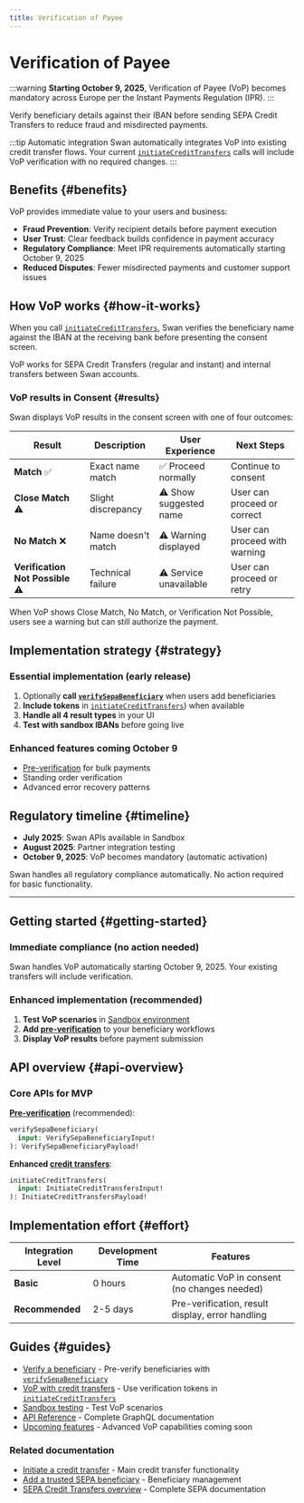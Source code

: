 ```yaml
---
title: Verification of Payee
---
```


# Verification of Payee


:::warning
**Starting October 9, 2025**, Verification of Payee (VoP) becomes mandatory across Europe per the Instant Payments Regulation (IPR).
:::

Verify beneficiary details against their IBAN before sending SEPA Credit Transfers to reduce fraud and misdirected payments.

:::tip Automatic integration
Swan automatically integrates VoP into existing credit transfer flows. 
Your current [`initiateCreditTransfers`](./guide-initiate-ct#guide-sepa) calls will include VoP verification with no required changes.
:::

## Benefits {#benefits}

VoP provides immediate value to your users and business:

- **Fraud Prevention**: Verify recipient details before payment execution
- **User Trust**: Clear feedback builds confidence in payment accuracy  
- **Regulatory Compliance**: Meet IPR requirements automatically starting October 9, 2025
- **Reduced Disputes**: Fewer misdirected payments and customer support issues

## How VoP works {#how-it-works}

When you call [`initiateCreditTransfers`](./guide-initiate-ct#guide-sepa), Swan verifies the beneficiary name against the IBAN at the receiving bank before presenting the consent screen.

VoP works for SEPA Credit Transfers (regular and instant) and internal transfers between Swan accounts.

### VoP results in Consent {#results}

Swan displays VoP results in the consent screen with one of four outcomes:

| Result | Description | User Experience | Next Steps |
| --- | --- | --- | --- |
| **Match** ✅ | Exact name match | ✅ Proceed normally | Continue to consent |
| **Close Match** ⚠️ | Slight discrepancy | ⚠️ Show suggested name | User can proceed or correct |
| **No Match** ❌ | Name doesn't match | ⚠️ Warning displayed | User can proceed with warning |
| **Verification Not Possible** ⚠️ | Technical failure | ⚠️ Service unavailable | User can proceed or retry |

When VoP shows Close Match, No Match, or Verification Not Possible, users see a warning but can still authorize the payment.

## Implementation strategy {#strategy}

### Essential implementation (early release)
1. Optionally **call [`verifySepaBeneficiary`](./guide-verify-beneficiary#mutation-individual)** when users add beneficiaries
2. **Include tokens** in [`initiateCreditTransfers`](./guide-initiate-ct#guide-sepa)) when available  
3. **Handle all 4 result types** in your UI
4. **Test with sandbox IBANs** before going live

### Enhanced features coming October 9
- [Pre-verification](./guide-verify-beneficiary) for bulk payments
- Standing order verification
- Advanced error recovery patterns

## Regulatory timeline {#timeline}

- **July 2025**: Swan APIs available in Sandbox
- **August 2025**: Partner integration testing
- **October 9, 2025**: VoP becomes mandatory (automatic activation)

Swan handles all regulatory compliance automatically. No action required for basic functionality.

---

## Getting started {#getting-started}

### Immediate compliance (no action needed)
Swan handles VoP automatically starting October 9, 2025. Your existing transfers will include verification.

### Enhanced implementation (recommended)
1. **Test VoP scenarios** in [Sandbox environment](./sandbox.mdx)
2. **Add [pre-verification](./guide-verify-beneficiary)** to your beneficiary workflows
3. **Display VoP results** before payment submission

## API overview {#api-overview}

### Core APIs for MVP

**[Pre-verification](./guide-verify-beneficiary)** (recommended):
```graphql
verifySepaBeneficiary(
  input: VerifySepaBeneficiaryInput!
): VerifySepaBeneficiaryPayload!
```

**Enhanced [credit transfers](./guide-initiate-ct#guide-sepa)**:
```graphql
initiateCreditTransfers(
  input: InitiateCreditTransfersInput!
): InitiateCreditTransfersPayload!
```

## Implementation effort {#effort}

| Integration Level | Development Time | Features |
| --- | --- | --- |
| **Basic** | 0 hours | Automatic VoP in consent (no changes needed) |
| **Recommended** | 2-5 days | Pre-verification, result display, error handling |

## Guides {#guides}

- [Verify a beneficiary](./guide-verify-beneficiary.mdx) - Pre-verify beneficiaries with [`verifySepaBeneficiary`](./guide-verify-beneficiary#mutation-individual)
- [VoP with credit transfers](./guide-vop-credit-transfers.mdx) - Use verification tokens in [`initiateCreditTransfers`](./guide-initiate-ct#guide-sepa)
- [Sandbox testing](./sandbox.mdx) - Test VoP scenarios
- [API Reference](./api-reference.mdx) - Complete GraphQL documentation
- [Upcoming features](./upcoming-features.mdx) - Advanced VoP capabilities coming soon

### Related documentation
- [Initiate a credit transfer](../sepa/guide-initiate-ct.mdx) - Main credit transfer functionality
- [Add a trusted SEPA beneficiary](../sepa/guide-add-beneficiary.mdx) - Beneficiary management
- [SEPA Credit Transfers overview](../sepa/index.mdx) - Complete SEPA documentation